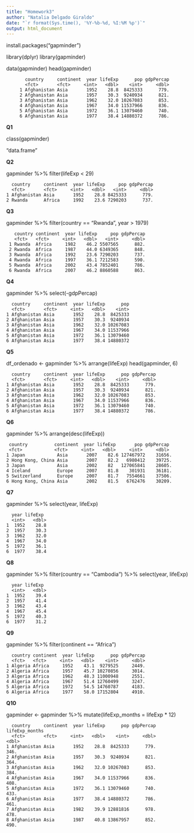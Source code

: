 ```yaml
---
title: "Homework3"
author: "Natalia Delgado Giraldo"
date: "`r format(Sys.time(), '%Y-%b-%d, %I:%M %p')`"
output: html_document
---
```

install.packages("gapminder")

library(dplyr)
library(gapminder)

data(gapminder)
head(gapminder)

           country     continent  year lifeExp      pop gdpPercap
           <fct>       <fct>     <int>   <dbl>    <int>     <dbl>
         1 Afghanistan Asia       1952    28.8  8425333      779.
         2 Afghanistan Asia       1957    30.3  9240934      821.
         3 Afghanistan Asia       1962    32.0 10267083      853.
         4 Afghanistan Asia       1967    34.0 11537966      836.
         5 Afghanistan Asia       1972    36.1 13079460      740.
         6 Afghanistan Asia       1977    38.4 14880372      786.

**Q1**

class(gapminder)

"data.frame"

**Q2**

gapminder %>% 
  filter(lifeExp < 29)
  
      country     continent  year lifeExp     pop gdpPercap
      <fct>       <fct>     <int>   <dbl>   <int>     <dbl>
    1 Afghanistan Asia       1952    28.8 8425333      779.
    2 Rwanda      Africa     1992    23.6 7290203      737.

**Q3**

gapminder %>% 
  filter(country == "Rwanda", year > 1979)

       country continent  year lifeExp     pop gdpPercap
       <fct>   <fct>     <int>   <dbl>   <int>     <dbl>
     1 Rwanda  Africa     1982    46.2 5507565      882.
     2 Rwanda  Africa     1987    44.0 6349365      848.
     3 Rwanda  Africa     1992    23.6 7290203      737.
     4 Rwanda  Africa     1997    36.1 7212583      590.
     5 Rwanda  Africa     2002    43.4 7852401      786.
     6 Rwanda  Africa     2007    46.2 8860588      863.

**Q4**

gapminder %>%
select(-gdpPercap)


      country     continent  year lifeExp      pop
      <fct>       <fct>     <int>   <dbl>    <int>
    1 Afghanistan Asia       1952    28.8  8425333
    2 Afghanistan Asia       1957    30.3  9240934
    3 Afghanistan Asia       1962    32.0 10267083
    4 Afghanistan Asia       1967    34.0 11537966
    5 Afghanistan Asia       1972    36.1 13079460
    6 Afghanistan Asia       1977    38.4 14880372
    
**Q5**

df_ordenado <- gapminder %>% 
arrange(lifeExp)
head(gapminder, 6)

      country     continent  year lifeExp      pop gdpPercap
      <fct>       <fct>     <int>   <dbl>    <int>     <dbl>
    1 Afghanistan Asia       1952    28.8  8425333      779.
    2 Afghanistan Asia       1957    30.3  9240934      821.
    3 Afghanistan Asia       1962    32.0 10267083      853.
    4 Afghanistan Asia       1967    34.0 11537966      836.
    5 Afghanistan Asia       1972    36.1 13079460      740.
    6 Afghanistan Asia       1977    38.4 14880372      786.
    
    
    
**Q6**

gapminder %>% 
arrange(desc(lifeExp))

     country          continent  year lifeExp       pop gdpPercap
     <fct>            <fct>     <int>   <dbl>     <int>     <dbl>
    1 Japan            Asia       2007    82.6 127467972    31656.
    2 Hong Kong, China Asia       2007    82.2   6980412    39725.
    3 Japan            Asia       2002    82   127065841    28605.
    4 Iceland          Europe     2007    81.8    301931    36181.
    5 Switzerland      Europe     2007    81.7   7554661    37506.
    6 Hong Kong, China Asia       2002    81.5   6762476    30209.
    
    
**Q7**   

gapminder %>%
  select(year, lifeExp)

      year lifeExp
      <int>   <dbl>
    1  1952    28.8
    2  1957    30.3
    3  1962    32.0
    4  1967    34.0
    5  1972    36.1
    6  1977    38.4
    
**Q8**   

gapminder %>%
 filter(country == "Cambodia") %>% select(year, lifeExp)
 
      year lifeExp
      <int>   <dbl>
    1  1952    39.4
    2  1957    41.4
    3  1962    43.4
    4  1967    45.4
    5  1972    40.3
    6  1977    31.2
    
**Q9**

gapminder %>%
filter(continent == "Africa")

      country continent  year lifeExp      pop gdpPercap
      <fct>   <fct>     <int>   <dbl>    <int>     <dbl>
    1 Algeria Africa     1952    43.1  9279525     2449.
    2 Algeria Africa     1957    45.7 10270856     3014.
    3 Algeria Africa     1962    48.3 11000948     2551.
    4 Algeria Africa     1967    51.4 12760499     3247.
    5 Algeria Africa     1972    54.5 14760787     4183.
    6 Algeria Africa     1977    58.0 17152804     4910.


**Q10**

gapminder <- gapminder %>%
  mutate(lifeExp_months = lifeExp * 12)

      country     continent  year lifeExp      pop gdpPercap lifeExp_months
      <fct>       <fct>     <int>   <dbl>    <int>     <dbl>          <dbl>
    1 Afghanistan Asia       1952    28.8  8425333      779.           346.
    2 Afghanistan Asia       1957    30.3  9240934      821.           364.
    3 Afghanistan Asia       1962    32.0 10267083      853.           384.
    4 Afghanistan Asia       1967    34.0 11537966      836.           408.
    5 Afghanistan Asia       1972    36.1 13079460      740.           433.
    6 Afghanistan Asia       1977    38.4 14880372      786.           461.
    7 Afghanistan Asia       1982    39.9 12881816      978.           478.
    8 Afghanistan Asia       1987    40.8 13867957      852.           490.


  



